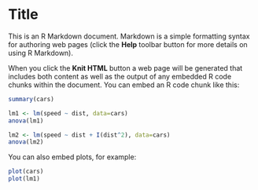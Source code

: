 Title
========================================================

This is an R Markdown document. Markdown is a simple formatting syntax for authoring web pages (click the **Help** toolbar button for more details on using R Markdown).

When you click the **Knit HTML** button a web page will be generated that includes both content as well as the output of any embedded R code chunks within the document. You can embed an R code chunk like this:

```r
summary(cars)

lm1 <- lm(speed ~ dist, data=cars)
anova(lm1)

lm2 <- lm(speed ~ dist + I(dist^2), data=cars)
anova(lm2)
```

You can also embed plots, for example:

```r
plot(cars)
plot(lm1)
```

